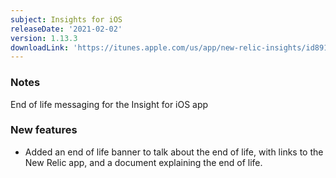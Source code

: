 ```yaml
---
subject: Insights for iOS
releaseDate: '2021-02-02'
version: 1.13.3
downloadLink: 'https://itunes.apple.com/us/app/new-relic-insights/id891431652?mt=8'
---
```


### Notes

End of life messaging for the Insight for iOS app

### New features

* Added an end of life banner to talk about the end of life, with links to the New Relic app, and a document explaining the end of life.
